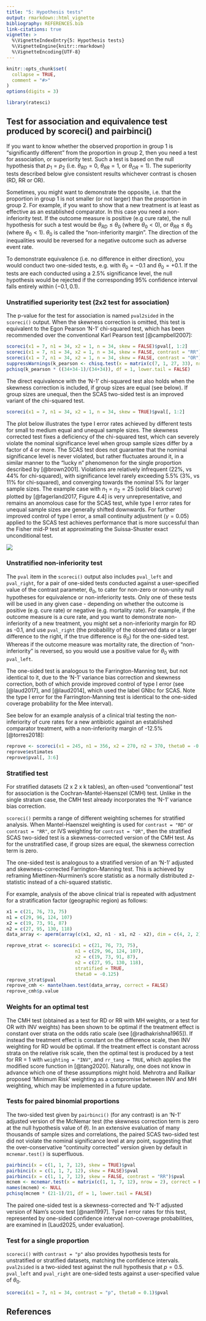 ```yaml
---
title: "5: Hypothesis tests"
output: rmarkdown::html_vignette
bibliography: REFERENCES.bib
link-citations: true
vignette: >
  %\VignetteIndexEntry{5: Hypothesis tests}
  %\VignetteEngine{knitr::rmarkdown}
  %\VignetteEncoding{UTF-8}
---
```


```r
knitr::opts_chunk$set(
  collapse = TRUE,
  comment = "#>"
)
options(digits = 3)
```

```r
library(ratesci)
```

## Test for association and equivalence test produced by scoreci() and pairbinci()

If you want to know whether the observed proportion in group 1 is "significantly different" from the proportion in group 2, then you need a test for association, or superiority test. Such a test is based on the null hypothesis that $p_1 = p_2$ (i.e. $\theta_{RD} = 0$, $\theta_{RR} = 1$, or $\theta_{OR} = 1$). The superiority tests described below give consistent results whichever contrast is chosen (RD, RR or OR).

Sometimes, you might want to demonstrate the opposite, i.e. that the proportion in group 1 is not smaller (or not larger) than the proportion in group 2. For example, if you want to show that a new treatment is at least as effective as an established comparator. In this case you need a non-inferiority test. If the outcome measure is positive (e.g cure rate), the null hypothesis for such a test would be $\theta_{RD} ≤ \theta_0$ (where $\theta_0 < 0$), or $\theta_{RR} ≤ \theta_0$ (where $\theta_0 < 1$). $\theta_0$ is called the "non-inferiority margin". The direction of the inequalities would be reversed for a negative outcome such as adverse event rate.

To demonstrate equivalence (i.e. no difference in either direction), you would conduct two one-sided tests, e.g. with $\theta_0 = -0.1$ and $\theta_0 = +0.1$. If the tests are each conducted using a 2.5% significance level, the null hypothesis would be rejected if the corresponding 95% confidence interval falls entirely within $(-0.1, 0.1)$.

### Unstratified superiority test (2x2 test for association)

The p-value for the test for association is named `pval2sided` in the `scoreci()` output. When the skewness correction is omitted, this test is equivalent to the Egon Pearson 'N-1' chi-squared test, which has been recommended over the conventional Karl Pearson test [@campbell2007]:

````{=html}
<!---
```r
scoreci(x1 = 5, n1 = 56, x2 = 0, n = 29, skew = FALSE)$pval[, 1:2]
scoreci(x1 = 5, n1 = 56, x2 = 0, n = 29, skew = FALSE, contrast = "RR")$pval[, 1:2]
scoreci(x1 = 5, n1 = 56, x2 = 0, n = 29, skew = FALSE, contrast = "OR")$pval[, 1:2]
suppressWarnings(k_pearson <- chisq.test(x = matrix(c(5, 51, 0, 29), nrow = 2), correct = FALSE)$statistic)
pchisq(k_pearson * ((56+29-1)/(56+29)), df = 1, lower.tail = FALSE)
```
-->
````

```r
scoreci(x1 = 7, n1 = 34, x2 = 1, n = 34, skew = FALSE)$pval[, 1:2]
scoreci(x1 = 7, n1 = 34, x2 = 1, n = 34, skew = FALSE, contrast = "RR")$pval[, 1:2]
scoreci(x1 = 7, n1 = 34, x2 = 1, n = 34, skew = FALSE, contrast = "OR")$pval[, 1:2]
suppressWarnings(k_pearson <- chisq.test(x = matrix(c(7, 1, 27, 33), nrow = 2), correct = FALSE)$statistic)
pchisq(k_pearson * ((34+34-1)/(34+34)), df = 1, lower.tail = FALSE)
```

The direct equivalence with the 'N-1' chi-squared test also holds when the skewness correction is included, if group sizes are equal (see below). If group sizes are unequal, then the SCAS two-sided test is an improved variant of the chi-squared test.

```r
scoreci(x1 = 7, n1 = 34, x2 = 1, n = 34, skew = TRUE)$pval[, 1:2]
```

The plot below illustrates the type I error rates achieved by different tests for small to medium equal and unequal sample sizes. The skewness corrected test fixes a deficiency of the chi-squared test, which can severely violate the nominal significance level when group sample sizes differ by a factor of 4 or more. The SCAS test does not guarantee that the nominal significance level is never violated, but rather fluctuates around it, in a similar manner to the "lucky n" phenomenon for the single proportion described by [@brown2001]. Violations are relatively infrequent (22%, vs 44% for chi-squared), with significance level rarely exceeding 5.5% (3%, vs 11% for chi-squared), and converging towards the nominal 5% for larger sample sizes. The example case with $n_1 = n_2 = 25$ (solid black curve) plotted by [@fagerland2017, Figure 4.4] is very unrepresentative, and remains an anomolous case for the SCAS test, while type I error rates for unequal sample sizes are generally shifted downwards. For further improved control of type I error, a small continuity adjustment ($\gamma = 0.05$) applied to the SCAS test achieves performance that is more successful than the Fisher mid-P test at approximating the Suissa-Shuster exact unconditional test.

![](images/tiers50.jpg)

### Unstratified non-inferiority test

The `pval` item in the `scoreci()` output also includes `pval_left` and `pval_right`, for a pair of one-sided tests conducted against a user-specified value of the contrast parameter, $\theta_0$, to cater for non-zero or non-unity null hypotheses for equivalence or non-inferiority tests. Only one of these tests will be used in any given case - depending on whether the outcome is positive (e.g. cure rate) or negative (e.g. mortality rate). For example, if the outcome measure is a cure rate, and you want to demonstrate non-inferiority of a new treatment, you might set a non-inferiority margin for RD as -0.1, and use `pval_right` (the probability of the observed data or a larger difference to the right, if the true difference is $\theta_0$) for the one-sided test. Whereas if the outcome measure was mortality rate, the direction of "non-inferiority" is reversed, so you would use a positive value for $\theta_0$ with `pval_left`.

The one-sided test is analogous to the Farrington-Manning test, but not identical to it, due to the 'N-1' variance bias correction and skewness correction, both of which provide improved control of type I error (see [@laud2017], and [@laud2014], which used the label GNbc for SCAS. Note the type I error for the Farrington-Manning test is identical to the one-sided coverage probability for the Mee interval).

See below for an example analysis of a clinical trial testing the non-inferiority of cure rates for a new antibiotic against an established comparator treatment, with a non-inferiority margin of -12.5% [@torres2018]:

```r
reprove <- scoreci(x1 = 245, n1 = 356, x2 = 270, n2 = 370, theta0 = -0.125)
reprove$estimates
reprove$pval[, 3:6]
```

### Stratified test

For stratified datasets (2 x 2 x k tables), an often-used "conventional" test for association is the Cochran-Mantel-Haenszel (CMH) test. Unlike in the single stratum case, the CMH test already incorporates the 'N-1' variance bias correction.

`scoreci()` permits a range of different weighting schemes for stratified analysis. When Mantel-Haenszel weighting is used for `contrast = "RD"` or `contrast = "RR"`, or IVS weighting for `contrast = "OR"`, then the stratified SCAS two-sided test is a skewness-corrected version of the CMH test. As for the unstratified case, if group sizes are equal, the skewness correction term is zero.

The one-sided test is analogous to a stratified version of an 'N-1' adjusted and skewness-corrected Farrington-Manning test. This is achieved by reframing Miettinen-Nurminen's score statistic as a normally distributed z-statistic instead of a chi-squared statistic.

For example, analysis of the above clinical trial is repeated with adjustment for a stratification factor (geographic region) as follows:

```r
x1 = c(21, 76, 73, 75) 
n1 = c(29, 96, 124, 107) 
x2 = c(19, 73, 91, 87) 
n2 = c(27, 95, 130, 118)
data_array <- aperm(array(c(x1, x2, n1 - x1, n2 - x2), dim = c(4, 2, 2)), c(2, 3, 1))

reprove_strat <- scoreci(x1 = c(21, 76, 73, 75), 
                         n1 = c(29, 96, 124, 107), 
                         x2 = c(19, 73, 91, 87), 
                         n2 = c(27, 95, 130, 118),
                         stratified = TRUE,
                         theta0 = -0.125) 
reprove_strat$pval
reprove_cmh <- mantelhaen.test(data_array, correct = FALSE)
reprove_cmh$p.value

```

### Weights for an optimal test

The CMH test (obtained as a test for RD or RR with MH weights, or a test for OR with INV weights) has been shown to be optimal if the treatment effect is constant over strata on the odds ratio scale (see [@radhakrishna1965]). If instead the treatment effect is constant on the difference scale, then INV weighting for RD would be optimal. If the treatment effect is constant across strata on the relative risk scale, then the optimal test is produced by a test for RR = 1 with `weighting = "INV"`, and `rr_tang = TRUE`, which applies the modified score function in [@tang2020]. Naturally, one does not know in advance which one of these assumptions might hold. Mehrotra and Railkar proposed 'Minimum Risk' weighting as a compromise between INV and MH weighting, which may be implemented in a future update.

### Tests for paired binomial proportions

The two-sided test given by `pairbinci()` (for any contrast) is an 'N-1' adjusted version of the McNemar test (the skewness correction term is zero at the null hypothesis value of $\theta$). In an extensive evaluation of many thousands of sample sizes and correlations, the paired SCAS two-sided test did not violate the nominal significance level at any point, suggesting that the over-conservative "continuity corrected" version given by default in `mcnemar.test()` is superfluous.

```r
pairbinci(x = c(1, 1, 7, 12), skew = TRUE)$pval
pairbinci(x = c(1, 1, 7, 12), skew = FALSE)$pval
pairbinci(x = c(1, 1, 7, 12), skew = FALSE, contrast = "RR")$pval
mcnem <- mcnemar.test(x = matrix(c(1, 1, 7, 12), nrow = 2), correct = FALSE)$statistic
names(mcnem) <- NULL
pchisq(mcnem * (21-1)/21, df = 1, lower.tail = FALSE)
```

The paired one-sided test is a skewness-corrected and 'N-1' adjusted version of Nam's score test [@nam1997]. Type I error rates for this test, represented by one-sided confidence interval non-coverage probabilities, are examined in [Laud2025, under evaluation].

```{=html}
<!-- In each case, the asymptotic score methods provide corresponding hypothesis tests against any specified null parameter value, for a superiority test (analogous to a chi-squared test) or non-inferiority test (analogous to the Farrington-Manning test). Both having guaranteed coherence between the test and interval. The superiority test is a variant of () chi-squared test, which are either identical to, or an improved variant of, an E. Pearson 'N-1' chi-squared test (for unstratified data) or CMH test (for stratified data).

For paired proportions, the test is an 'N-1' adjusted variant of the McNemar test. All such tests are expanded in scope to cater for null hypotheses for equivalence/non-inferiority tests, analogous to the Farrington-Manning test. [A planned vignette will explain further.] 

when the skewness correction is omitted. The direct equivalence also holds when the skewness correction is included, if group sizes are equal. If group sizes are unequal, then the skewness-corrected test is an improved variant of the chi-squared test[\^1]. The stratified asymptotic score methods without skewness correction produce a hypothesis test which is equivalent to the Cochran-Mantel-Haenszel (CMH) test, when MH weighting is used for RD or RR, or IVS weighting for OR. In the single-stratum case, the hypothesis test is equivalent to an Egon Pearson 'N-1' chi-squared test. The same equivalence holds when the skewness correction is included, if group sizes are equal.-->
```

### Test for a single proportion

`scoreci()` with `contrast = "p"` also provides hypothesis tests for unstratified or stratified datasets, matching the confidence intervals. `pval2sided` is a two-sided test against the null hypothesis that $p = 0.5$. `pval_left` and `pval_right` are one-sided tests against a user-specified value of $\theta_0$.

```r
scoreci(x1 = 7, n1 = 34, contrast = "p", theta0 = 0.1)$pval
```

## References
